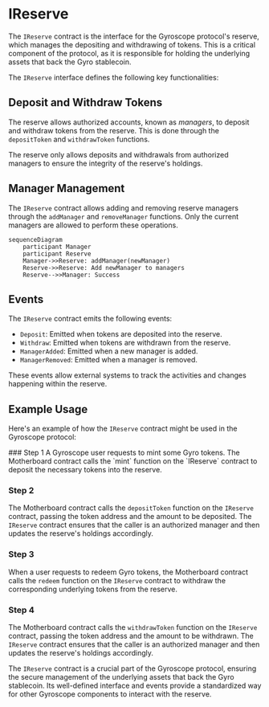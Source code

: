 
# IReserve

The `IReserve` contract is the interface for the Gyroscope protocol's reserve, which manages the depositing and withdrawing of tokens. This is a critical component of the protocol, as it is responsible for holding the underlying assets that back the Gyro stablecoin.

The `IReserve` interface defines the following key functionalities:

## Deposit and Withdraw Tokens
The reserve allows authorized accounts, known as _managers_, to deposit and withdraw tokens from the reserve. This is done through the `depositToken` and `withdrawToken` functions.

<Callout type="info">
The reserve only allows deposits and withdrawals from authorized managers to ensure the integrity of the reserve's holdings.
</Callout>

## Manager Management
The `IReserve` contract allows adding and removing reserve managers through the `addManager` and `removeManager` functions. Only the current managers are allowed to perform these operations.

```mermaid
sequenceDiagram
    participant Manager
    participant Reserve
    Manager->>Reserve: addManager(newManager)
    Reserve->>Reserve: Add newManager to managers
    Reserve-->>Manager: Success
```

## Events
The `IReserve` contract emits the following events:

- `Deposit`: Emitted when tokens are deposited into the reserve.
- `Withdraw`: Emitted when tokens are withdrawn from the reserve.
- `ManagerAdded`: Emitted when a new manager is added.
- `ManagerRemoved`: Emitted when a manager is removed.

These events allow external systems to track the activities and changes happening within the reserve.

## Example Usage
Here's an example of how the `IReserve` contract might be used in the Gyroscope protocol:

<Steps>
### Step 1
A Gyroscope user requests to mint some Gyro tokens. The Motherboard contract calls the `mint` function on the `IReserve` contract to deposit the necessary tokens into the reserve.

### Step 2
The Motherboard contract calls the `depositToken` function on the `IReserve` contract, passing the token address and the amount to be deposited. The `IReserve` contract ensures that the caller is an authorized manager and then updates the reserve's holdings accordingly.

### Step 3
When a user requests to redeem Gyro tokens, the Motherboard contract calls the `redeem` function on the `IReserve` contract to withdraw the corresponding underlying tokens from the reserve.

### Step 4
The Motherboard contract calls the `withdrawToken` function on the `IReserve` contract, passing the token address and the amount to be withdrawn. The `IReserve` contract ensures that the caller is an authorized manager and then updates the reserve's holdings accordingly.
</Steps>

The `IReserve` contract is a crucial part of the Gyroscope protocol, ensuring the secure management of the underlying assets that back the Gyro stablecoin. Its well-defined interface and events provide a standardized way for other Gyroscope components to interact with the reserve.